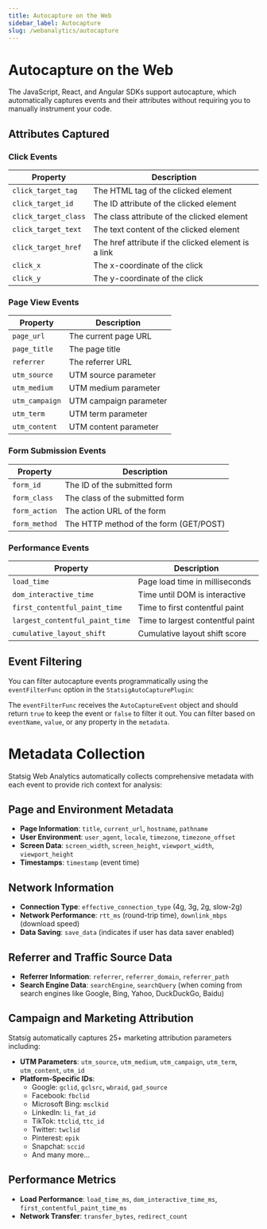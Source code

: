 ```yaml
---
title: Autocapture on the Web
sidebar_label: Autocapture
slug: /webanalytics/autocapture
---
```



# Autocapture on the Web

The JavaScript, React, and Angular SDKs support autocapture, which automatically captures events and their attributes without requiring you to manually instrument your code.

## Attributes Captured

### Click Events

| Property | Description |
| --- | --- |
| `click_target_tag` | The HTML tag of the clicked element |
| `click_target_id` | The ID attribute of the clicked element |
| `click_target_class` | The class attribute of the clicked element |
| `click_target_text` | The text content of the clicked element |
| `click_target_href` | The href attribute if the clicked element is a link |
| `click_x` | The x-coordinate of the click |
| `click_y` | The y-coordinate of the click |

### Page View Events

| Property | Description |
| --- | --- |
| `page_url` | The current page URL |
| `page_title` | The page title |
| `referrer` | The referrer URL |
| `utm_source` | UTM source parameter |
| `utm_medium` | UTM medium parameter |
| `utm_campaign` | UTM campaign parameter |
| `utm_term` | UTM term parameter |
| `utm_content` | UTM content parameter |

### Form Submission Events

| Property | Description |
| --- | --- |
| `form_id` | The ID of the submitted form |
| `form_class` | The class of the submitted form |
| `form_action` | The action URL of the form |
| `form_method` | The HTTP method of the form (GET/POST) |

### Performance Events

| Property | Description |
| --- | --- |
| `load_time` | Page load time in milliseconds |
| `dom_interactive_time` | Time until DOM is interactive |
| `first_contentful_paint_time` | Time to first contentful paint |
| `largest_contentful_paint_time` | Time to largest contentful paint |
| `cumulative_layout_shift` | Cumulative layout shift score |

## Event Filtering

You can filter autocapture events programmatically using the `eventFilterFunc` option in the `StatsigAutoCapturePlugin`:

<GitHubEmbed url="https://raw.githubusercontent.com/statsig-io/js-client-monorepo/main/samples/react/src/samples/precomputed-client/sample-precomp-auto-capture-filter.tsx" />

The `eventFilterFunc` receives the `AutoCaptureEvent` object and should return `true` to keep the event or `false` to filter it out. You can filter based on `eventName`, `value`, or any property in the `metadata`.

# Metadata Collection

Statsig Web Analytics automatically collects comprehensive metadata with each event to provide rich context for analysis:

## Page and Environment Metadata
- **Page Information**: `title`, `current_url`, `hostname`, `pathname`
- **User Environment**: `user_agent`, `locale`, `timezone`, `timezone_offset`
- **Screen Data**: `screen_width`, `screen_height`, `viewport_width`, `viewport_height`
- **Timestamps**: `timestamp` (event time)

## Network Information
- **Connection Type**: `effective_connection_type` (4g, 3g, 2g, slow-2g)
- **Network Performance**: `rtt_ms` (round-trip time), `downlink_mbps` (download speed)
- **Data Saving**: `save_data` (indicates if user has data saver enabled)

## Referrer and Traffic Source Data
- **Referrer Information**: `referrer`, `referrer_domain`, `referrer_path`
- **Search Engine Data**: `searchEngine`, `searchQuery` (when coming from search engines like Google, Bing, Yahoo, DuckDuckGo, Baidu)

## Campaign and Marketing Attribution
Statsig automatically captures 25+ marketing attribution parameters including:
- **UTM Parameters**: `utm_source`, `utm_medium`, `utm_campaign`, `utm_term`, `utm_content`, `utm_id`
- **Platform-Specific IDs**: 
  - Google: `gclid`, `gclsrc`, `wbraid`, `gad_source`
  - Facebook: `fbclid`
  - Microsoft Bing: `msclkid`
  - LinkedIn: `li_fat_id`
  - TikTok: `ttclid`, `ttc_id`
  - Twitter: `twclid`
  - Pinterest: `epik`
  - Snapchat: `sccid`
  - And many more...

## Performance Metrics
- **Load Performance**: `load_time_ms`, `dom_interactive_time_ms`, `first_contentful_paint_time_ms`
- **Network Transfer**: `transfer_bytes`, `redirect_count`

